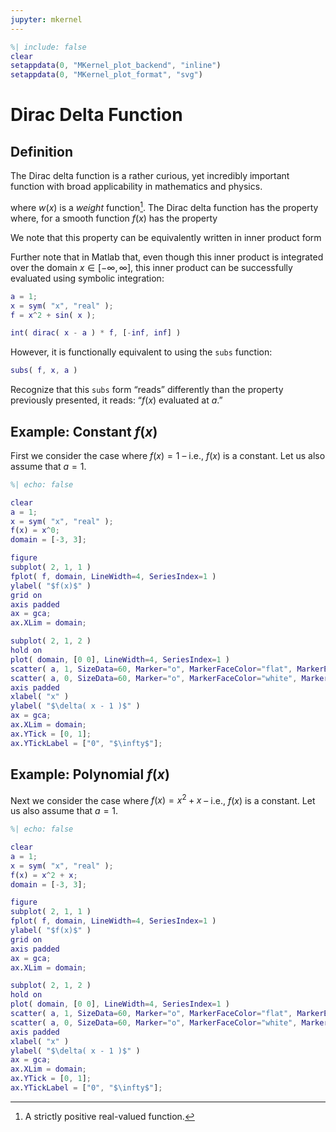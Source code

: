 ```yaml
---
jupyter: mkernel
---
```


```matlab
%| include: false
clear
setappdata(0, "MKernel_plot_backend", "inline")
setappdata(0, "MKernel_plot_format", "svg")
```

# Dirac Delta Function

## Definition
The Dirac delta function is a rather curious, yet incredibly important function with broad applicability in mathematics and physics.

```{=latex}
\begin{equation}
    \DiracDelta{x}{a} = w(x) \Inner{a}{x}
\end{equation}
```

where $w(x)$ is a *weight* function[^1].
The Dirac delta function has the property where, for a smooth function $f(x)$ has the property

```{=latex}
\begin{equation}
    \int_{-\infty}^{\infty}{ f(x) \DiracDelta{x}{a} \d x } = f(a)
\end{equation}
```

We note that this property can be equivalently written in inner product form

```{=latex}
\begin{equation}
    \Inner{f(x)}{\DiracDelta{x}{a}}_{\Real} = f(a)
\end{equation}
```

Further note that in Matlab that, even though this inner product is integrated over the domain $x\in [-\infty, \infty]$, this inner product can be successfully evaluated using symbolic integration:


```matlab
a = 1;
x = sym( "x", "real" );
f = x^2 + sin( x );

int( dirac( x - a ) * f, [-inf, inf] ) 
```

However, it is functionally equivalent to using the `subs` function:

```matlab
subs( f, x, a )
```

Recognize that this `subs` form "reads" differently than the property previously presented, it reads: "$f(x)$ evaluated at $a$."

## Example: Constant $f(x)$

First we consider the case where $f(x) = 1$ -- i.e., $f(x)$ is a constant.
Let us also assume that $a = 1$.

```{=latex}
\begin{align*}
    \Inner{1}{\DiracDelta{x}{1}}_{\Real} = 1
\end{align*}
```

```matlab
%| echo: false

clear
a = 1;
x = sym( "x", "real" );
f(x) = x^0;
domain = [-3, 3];

figure
subplot( 2, 1, 1 )
fplot( f, domain, LineWidth=4, SeriesIndex=1 )
ylabel( "$f(x)$" )
grid on
axis padded
ax = gca;
ax.XLim = domain;

subplot( 2, 1, 2 )
hold on
plot( domain, [0 0], LineWidth=4, SeriesIndex=1 )
scatter( a, 1, SizeData=60, Marker="o", MarkerFaceColor="flat", MarkerEdgeColor="none", LineWidth=2, SeriesIndex=1 )
scatter( a, 0, SizeData=60, Marker="o", MarkerFaceColor="white", MarkerEdgeColor="flat", LineWidth=2, SeriesIndex=1 )
axis padded
xlabel( "x" )
ylabel( "$\delta( x - 1 )$" )
ax = gca;
ax.XLim = domain;
ax.YTick = [0, 1];
ax.YTickLabel = ["0", "$\infty$"];
```

## Example: Polynomial $f(x)$

Next we consider the case where $f(x) = x^2 + x$ -- i.e., $f(x)$ is a constant.
Let us also assume that $a = 1$.

```{=latex}
\begin{align*}
    \Inner{x^2 + x }{\DiracDelta{x}{1}}_{\Real} = 2
\end{align*}
```

```matlab
%| echo: false

clear
a = 1;
x = sym( "x", "real" );
f(x) = x^2 + x;
domain = [-3, 3];

figure
subplot( 2, 1, 1 )
fplot( f, domain, LineWidth=4, SeriesIndex=1 )
ylabel( "$f(x)$" )
grid on
axis padded
ax = gca;
ax.XLim = domain;

subplot( 2, 1, 2 )
hold on
plot( domain, [0 0], LineWidth=4, SeriesIndex=1 )
scatter( a, 1, SizeData=60, Marker="o", MarkerFaceColor="flat", MarkerEdgeColor="none", LineWidth=2, SeriesIndex=1 )
scatter( a, 0, SizeData=60, Marker="o", MarkerFaceColor="white", MarkerEdgeColor="flat", LineWidth=2, SeriesIndex=1 )
axis padded
xlabel( "x" )
ylabel( "$\delta( x - 1 )$" )
ax = gca;
ax.XLim = domain;
ax.YTick = [0, 1];
ax.YTickLabel = ["0", "$\infty$"];
```


[^1]: A strictly positive real-valued function.